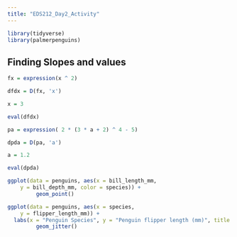 ```yaml
---
title: "EDS212_Day2_Activity"
---
```


```r
library(tidyverse)
library(palmerpenguins)
```

## Finding Slopes and values

```r
fx = expression(x ^ 2)

dfdx = D(fx, 'x')

x = 3

eval(dfdx)
```

```r
pa = expression( 2 * (3 * a + 2) ^ 4 - 5)

dpda = D(pa, 'a')

a = 1.2

eval(dpda)
```

```r
ggplot(data = penguins, aes(x = bill_length_mm,
    y = bill_depth_mm, color = species)) +
         geom_point()
```

```r
ggplot(data = penguins, aes(x = species,
    y = flipper_length_mm)) +
  labs(x = "Penguin Species", y = "Penguin flipper length (mm)", title = "Penguin flipper length by Species") +
         geom_jitter()
```
